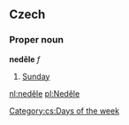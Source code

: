 == Czech ==
=== Proper noun ===
'''neděle''' ''f''
# [[Sunday]]

[[Category:cs:Days of the week]]

[[nl:neděle]]
[[pl:Neděle]]